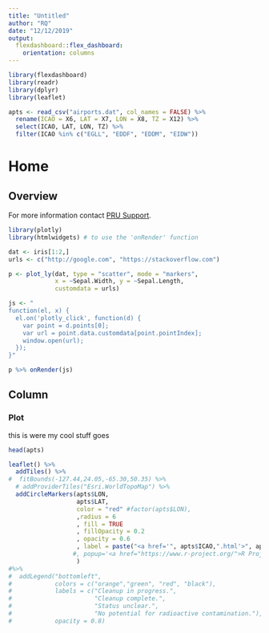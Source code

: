 ```yaml
---
title: "Untitled"
author: "RQ"
date: "12/12/2019"
output: 
  flexdashboard::flex_dashboard:
    orientation: columns
---
```


```r
library(flexdashboard)
library(readr)
library(dplyr)
library(leaflet)
```

```r
apts <- read_csv("airports.dat", col_names = FALSE) %>%
  rename(ICAO = X6, LAT = X7, LON = X8, TZ = X12) %>%
  select(ICAO, LAT, LON, TZ) %>%
  filter(ICAO %in% c("EGLL", "EDDF", "EDDM", "EIDW"))
```

# Home {data-icon="fa-list"}

Overview 
-------------------------------------

For more information contact <a href="mailto:pru@eurocontrol.int?subject=Airport Dashboard">PRU Support</a>.

```r
library(plotly)
library(htmlwidgets) # to use the 'onRender' function

dat <- iris[1:2,]
urls <- c("http://google.com", "https://stackoverflow.com")

p <- plot_ly(dat, type = "scatter", mode = "markers",
             x = ~Sepal.Width, y = ~Sepal.Length, 
             customdata = urls)

js <- "
function(el, x) {
  el.on('plotly_click', function(d) {
    var point = d.points[0];
    var url = point.data.customdata[point.pointIndex];
    window.open(url);
  });
}"

p %>% onRender(js)
```


Column
-----------------------------------------------------------------------

### Plot

this is were my cool stuff goes

```r
head(apts)
```

```r
leaflet() %>% 
  addTiles() %>% 
#  fitBounds(-127.44,24.05,-65.30,50.35) %>% 
  # addProviderTiles("Esri.WorldTopoMap") %>%
  addCircleMarkers(apts$LON, 
                   apts$LAT, 
                   color = "red" #factor(apts$LON), 
                   ,radius = 6
                   , fill = TRUE
                   , fillOpacity = 0.2
                   , opacity = 0.6
                   , label = paste("<a href='", apts$ICAO,".html'>", apts$ICAO,"</a>", sep = "")
                  #, popup='<a href="https://www.r-project.org/">R Project</a>'
                   ) 
#%>%
#  addLegend("bottomleft", 
#            colors = c("orange","green", "red", "black"),
#            labels = c("Cleanup in progress.",
#                       "Cleanup complete.",
#                       "Status unclear.",
#                       "No potential for radioactive contamination."), 
#            opacity = 0.8)
```

